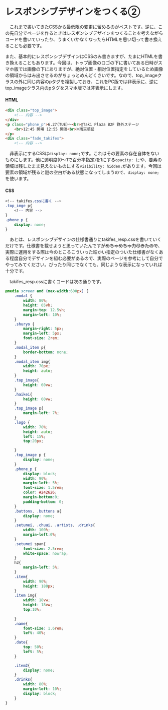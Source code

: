 #   レスポンシブデザインをつくる②

　これまで書いてきたCSSから最低限の変更に留めるのがベストです。逆に、この先自分でページを作るときはレスポンシブデザインをつくることを考えながらコードを書いていったり、うまくいかなくなったらHTMLを思い切って書き換えることも必要です。


また、基本的にレスポンシブデザインはCSSのみ書きますが、たまにHTMLを書き換えることもあります。今回は、トップ画像のロゴの下に書いてある日時がスマホ版では画像の下にありますが、絶対位置・相対位置指定をしているため画像の領域からはみ出させるのがちょっとめんどくさいです。なので、top_imageクラスの外に同じ内容のpタグを複製しておき、これをPC版では非表示に、逆にtop_imageクラス内のpタグをスマホ版では非表示にします。
####    HTML
```html
<div class="top_image">
    <!-- 内容 -->
</div>
<p class="phone_p">6.27(TUE)～<br>@Taki Plaza B2F 野外ステージ
    <br>12:45 開場 12:55 開演<br>※雨天順延
</p>
<div class="fade_takifes">
    <!-- 内容 -->
```
　非表示にするCSSは`display: none;`です。これはその要素の存在自体をないものにします。他に透明度(0～1で百分率指定)を1にする`opacity: 1;`や、要素の領域は残したまま見えないものにする`visibility: hidden;`があります。今回は要素の領域が残ると謎の空白がある状態になってしまうので、`display: none;`を使います。
####    CSS
```css
<!-- takifes.cssに書く -->
.top_imge p{
    <!-- 内容 -->
}
.phone_p {
    display: none;
}
```
　あとは、レスポンシブデザインの仕様書通りにtakifes_resp.cssを書いていくだけです。仕様書を載せようと思っていたんですが~~めちゃめちゃ力尽きたので~~、実際に運用をする際は今のところこういった細かい指定のついた仕様書がなくある程度自分でデザインを組む必要があるので、実際のページを参考にして自分でやってみてください。ぴったり同じでなくても、同じような表示になっていれば十分です。

　takifes_resp.cssに書くコードは次の通りです。
```css
@media screen and (max-width:600px) {
    .modal {
        width: 80%;
        height: 65vh;
        margin-top: 12.5vh;
        margin-left: 10%;
    }
    .shuryo {
        margin-right: 5px;
        margin-left: 5px;
        font-size: 2rem;
    }
    .modal_item p{
        border-bottom: none;
    }
    .modal_item img{
        width: 70px;
        height: auto;
    }
    .top_image{
        height: 60vw;
    }
    .haikei{
        height: 60vw;
    }
    .top_image p{
        margin-left: 7%;
    }
    .logo {
        width: 70%;
        height: auto;
        left: 15%;
        top:20px;

    }
    .top_image p {
        display: none;
    }
    .phone_p {
        display: block;
        width: 90%;
        margin-left: 5%;
        font-size: 1.5rem;
        color: #242626;
        margin-bottom:0;
        padding-bottom: 0;
    }
    .buttons, .buttons a{
        display: none;
    }
    .setumei, .chuui, .artists, .drinks{
        width: 100%;
        margin-left:0%;
    }
    .setumei span{
        font-size: 2.5rem;
        white-space: nowrap;
    }
    h3{
        margin-left: 5%;
    }
    .item{
        width: 90%;
        height: 180px;
    }
    .item img{
        width: 18vw;
        height: 18vw;
        top:10%;
        
    }
    .name{
        font-size: 1.6rem;
        left: 40%;
    }
    .date{
        top: 50%;
        left: 5%;
    }

    .item2{
        display: none;
    }
    .drinks{
        width: 80%;
        margin-left: 10%;
        display: block;
    }
}
```
